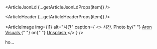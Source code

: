 


<ArticleJsonLd {...getArticleJsonLdProps(item)} />

<ArticleHeader {...getArticleHeaderProps(item)} />

<ArticleImage
  img={i1}
  alt="시간"
  caption={
    <>
      시간. Photo by{" "}
      <a href="https://unsplash.com/@aronvisuals?utm_content=creditCopyText&utm_medium=referral&utm_source=unsplash">
        Aron Visuals
      </a>{" "}
      on{" "}
      <a href="https://unsplash.com/photos/selective-focus-photo-of-brown-and-blue-hourglass-on-stones-BXOXnQ26B7o?utm_content=creditCopyText&utm_medium=referral&utm_source=unsplash">
        Unsplash
      </a>
    </>
  }
/>

ho...
